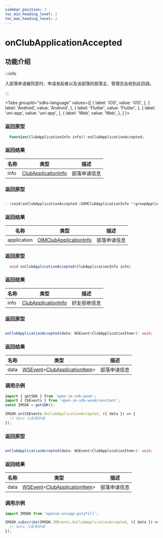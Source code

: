 ```yaml
---
sidebar_position: 3
toc_min_heading_level: 2
toc_max_heading_level: 2
---
```


# onClubApplicationAccepted

## 功能介绍

:::info

入部落申请被同意时，申请发起者以及该部落的部落主、管理员会收到此回调。

:::

<Tabs
groupId="sdks-language"
values={[
{ label: 'iOS', value: 'iOS', },
{ label: 'Android', value: 'Android', },
{ label: 'Flutter', value: 'Flutter', },
{ label: 'uni-app', value: 'uni-app', },
{ label: 'Web', value: 'Web', },
]
}>

<TabItem value="Flutter">

### 返回原型

```dart showLineNumbers
  Function(ClubApplicationInfo info)? onClubApplicationAccepted;
```

### 返回结果

| 名称 | 类型                                                                   | 描述         |
| ---- | ---------------------------------------------------------------------- | ------------ |
| info | [ClubApplicationInfo](docs/sdks/class/club/serverApplicationInfo.mdx) | 部落申请信息 |

</TabItem>

<TabItem value="iOS">

### 返回原型

```swift showLineNumbers

- (void)onClubApplicationAccepted:(OIMClubApplicationInfo *)groupApplication;

```

### 返回结果

| 名称        | 类型                                                                      | 描述         |
| ----------- | ------------------------------------------------------------------------- | ------------ |
| application | [OIMClubApplicationInfo](docs/sdks/class/club/serverApplicationInfo.mdx) | 部落申请信息 |

</TabItem>

<TabItem value="Android">

### 返回原型

```java showLineNumbers
  void onClubApplicationAccepted(ClubApplicationInfo info)
```

### 返回结果

| 名称 | 类型                                                                   | 描述         |
| ---- | ---------------------------------------------------------------------- | ------------ |
| info | [ClubApplicationInfo](docs/sdks/class/club/serverApplicationInfo.mdx) | 好友拒绝信息 |


</TabItem>

<TabItem value="Web">

### 返回原型

```ts showLineNumbers

onClubApplicationAccepted(data: WSEvent<ClubApplicationItem>): void;

```

### 返回结果

| 名称 | 类型                                                                                                            | 描述       |
| ---- | --------------------------------------------------------------------------------------------------------------- | ---------- |
| data | [WSEvent](docs/sdks/class/response.mdx)<[ClubApplicationItem](docs/sdks/class/club/serverApplicationInfo.mdx)> | 部落申请信息 |

### 调用示例

```js showLineNumbers
import { getSDK } from 'open-im-sdk-wasm';
import { CbEvents } from 'open-im-sdk-wasm/constant';
const IMSDK = getSDK();

IMSDK.on(CbEvents.OnClubApplicationAccepted, ({ data }) => {
  // data 入部落申请
});
```

</TabItem>

<TabItem value="uni-app">

### 返回原型

```ts showLineNumbers

onClubApplicationAccepted(data: WSEvent<ClubApplicationItem>): void;

```

### 返回结果

| 名称 | 类型                                                                                                            | 描述       |
| ---- | --------------------------------------------------------------------------------------------------------------- | ---------- |
| data | [WSEvent](docs/sdks/class/response.mdx)<[ClubApplicationItem](docs/sdks/class/club/serverApplicationInfo.mdx)> | 部落申请信息 |

### 调用示例

```js showLineNumbers
import IMSDK from 'openim-uniapp-polyfill';

IMSDK.subscribe(IMSDK.IMEvents.OnClubApplicationAccepted, ({ data }) => {
  // data 入部落申请
});
```

</TabItem>

</Tabs>
